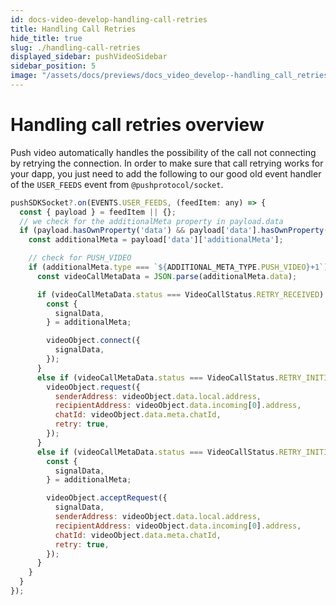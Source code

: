 ```yaml
---
id: docs-video-develop-handling-call-retries
title: Handling Call Retries
hide_title: true
slug: ./handling-call-retries
displayed_sidebar: pushVideoSidebar
sidebar_position: 5
image: "/assets/docs/previews/docs_video_develop--handling_call_retries.png"
---
```


# Handling call retries overview

Push video automatically handles the possibility of the call not connecting by retrying the connection. In order to make sure that call retrying works for your dapp, you just need to add the following to our good old event handler of the `USER_FEEDS` event from `@pushprotocol/socket`.

<head>
  <title>Handling Call Retries | Push Video | Push Documentation</title>
</head>

```jsx
pushSDKSocket?.on(EVENTS.USER_FEEDS, (feedItem: any) => {
  const { payload } = feedItem || {};
  // we check for the additionalMeta property in payload.data
  if (payload.hasOwnProperty('data') && payload['data'].hasOwnProperty('additionalMeta')) {
    const additionalMeta = payload['data']['additionalMeta'];

    // check for PUSH_VIDEO
    if (additionalMeta.type === `${ADDITIONAL_META_TYPE.PUSH_VIDEO}+1`){
      const videoCallMetaData = JSON.parse(additionalMeta.data);

      if (videoCallMetaData.status === VideoCallStatus.RETRY_RECEIVED) {
        const {
          signalData,
        } = additionalMeta;

        videoObject.connect({
          signalData,
        });
      }
      else if (videoCallMetaData.status === VideoCallStatus.RETRY_INITIALIZED && videoObject.isInitiator()) {
        videoObject.request({
          senderAddress: videoObject.data.local.address,
          recipientAddress: videoObject.data.incoming[0].address,
          chatId: videoObject.data.meta.chatId,
          retry: true,
        });
      }
      else if (videoCallMetaData.status === VideoCallStatus.RETRY_INITIALIZED && !videoObject.isInitiator()) {
        const {
          signalData,
        } = additionalMeta;

        videoObject.acceptRequest({
          signalData,
          senderAddress: videoObject.data.local.address,
          recipientAddress: videoObject.data.incoming[0].address,
          chatId: videoObject.data.meta.chatId,
          retry: true,
        });
      }
    }
  }
});
```
